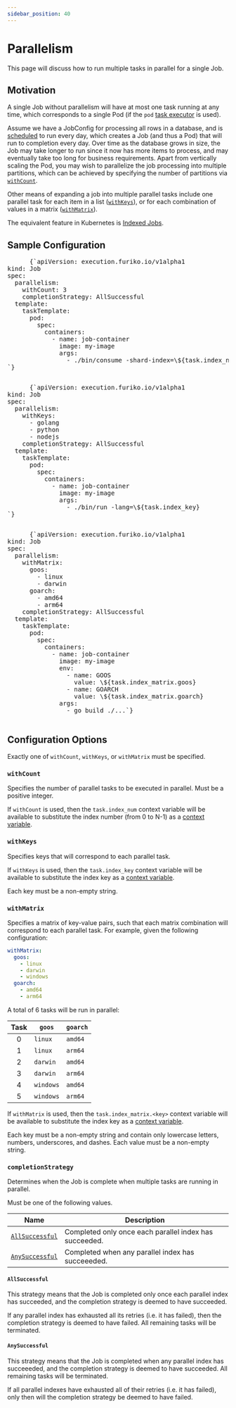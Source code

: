 ```yaml
---
sidebar_position: 40
---
```



# Parallelism

This page will discuss how to run multiple tasks in parallel for a single Job.

## Motivation

A single Job without parallelism will have at most one task running at any time, which corresponds to a single Pod (if the `pod` [task executor](./task-executor.md) is used).

Assume we have a JobConfig for processing all rows in a database, and is [scheduled](../jobconfig/scheduling.mdx) to run every day, which creates a Job (and thus a Pod) that will run to completion every day. Over time as the database grows in size, the Job may take longer to run since it now has more items to process, and may eventually take too long for business requirements. Apart from vertically scaling the Pod, you may wish to parallelize the job processing into multiple partitions, which can be achieved by specifying the number of partitions via [`withCount`](#withcount).

Other means of expanding a job into multiple parallel tasks include one parallel task for each item in a list ([`withKeys`](#withkeys)), or for each combination of values in a matrix ([`withMatrix`](#withmatrix)).

The equivalent feature in Kubernetes is [Indexed Jobs](https://kubernetes.io/blog/2021/04/19/introducing-indexed-jobs/).

## Sample Configuration

<Tabs>
  <TabItem value="withCount" label="With Count" default>
    <pre>
      {`apiVersion: execution.furiko.io/v1alpha1
kind: Job
spec:
  parallelism:
    withCount: 3
    completionStrategy: AllSuccessful
  template:
    taskTemplate:
      pod:
        spec:
          containers:
            - name: job-container
              image: my-image
              args:
                - ./bin/consume -shard-index=\${task.index_num}
`}
    </pre>
  </TabItem>
  <TabItem value="withKeys" label="With Keys">
    <pre>
      {`apiVersion: execution.furiko.io/v1alpha1
kind: Job
spec:
  parallelism:
    withKeys:
      - golang
      - python
      - nodejs
    completionStrategy: AllSuccessful
  template:
    taskTemplate:
      pod:
        spec:
          containers:
            - name: job-container
              image: my-image
              args:
                - ./bin/run -lang=\${task.index_key}
`}
    </pre>
  </TabItem>
  <TabItem value="withMatrix" label="With Matrix">
    <pre>
      {`apiVersion: execution.furiko.io/v1alpha1
kind: Job
spec:
  parallelism:
    withMatrix:
      goos:
        - linux
        - darwin
      goarch:
        - amd64
        - arm64
    completionStrategy: AllSuccessful
  template:
    taskTemplate:
      pod:
        spec:
          containers:
            - name: job-container
              image: my-image
              env:
                - name: GOOS
                  value: \${task.index_matrix.goos}
                - name: GOARCH
                  value: \${task.index_matrix.goarch}
              args:
                - go build ./...`}
    </pre>
  </TabItem>
</Tabs>

## Configuration Options

Exactly one of `withCount`, `withKeys`, or `withMatrix` must be specified.

### `withCount`

Specifies the number of parallel tasks to be executed in parallel. Must be a positive integer.

If `withCount` is used, then the `task.index_num` context variable will be available to substitute the index number (from 0 to N-1) as a [context variable](../jobconfig/context-variables.md).

### `withKeys`

Specifies keys that will correspond to each parallel task.

If `withKeys` is used, then the `task.index_key` context variable will be available to substitute the index key as a [context variable](../jobconfig/context-variables.md).

Each key must be a non-empty string.

### `withMatrix`

Specifies a matrix of key-value pairs, such that each matrix combination will correspond to each parallel task. For example, given the following configuration:

```yaml
withMatrix:
  goos:
    - linux
    - darwin
    - windows
  goarch:
    - amd64
    - arm64
```

A total of 6 tasks will be run in parallel:

| Task | `goos`    | `goarch` |
| :--: | --------- | -------- |
|  0   | `linux`   | `amd64`  |
|  1   | `linux`   | `arm64`  |
|  2   | `darwin`  | `amd64`  |
|  3   | `darwin`  | `arm64`  |
|  4   | `windows` | `amd64`  |
|  5   | `windows` | `arm64`  |

If `withMatrix` is used, then the `task.index_matrix.<key>` context variable will be available to substitute the index key as a [context variable](../jobconfig/context-variables.md).

Each key must be a non-empty string and contain only lowercase letters, numbers, underscores, and dashes. Each value must be a non-empty string.

### `completionStrategy`

Determines when the Job is complete when multiple tasks are running in parallel.

Must be one of the following values.

| Name                              | Description                                            |
| --------------------------------- | ------------------------------------------------------ |
| [`AllSuccessful`](#allsuccessful) | Completed only once each parallel index has succeeded. |
| [`AnySuccessful`](#anysuccessful) | Completed when any parallel index has succeeeded.      |

#### `AllSuccessful`

This strategy means that the Job is completed only once each parallel index has succeeded, and the completion strategy is deemed to have succeeded.

If any parallel index has exhausted all its retries (i.e. it has failed), then the completion strategy is deemed to have failed. All remaining tasks will be terminated.

#### `AnySuccessful`

This strategy means that the Job is completed when any parallel index has succeeeded, and the completion strategy is deemed to have succeeded. All remaining tasks will be terminated.

If all parallel indexes have exhausted all of their retries (i.e. it has failed), only then will the completion strategy be deemed to have failed.
